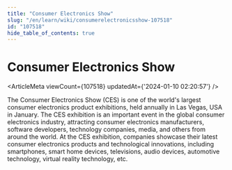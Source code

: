 ```yaml
---
title: "Consumer Electronics Show"
slug: "/en/learn/wiki/consumerelectronicsshow-107518"
id: "107518"
hide_table_of_contents: true
---
```



<Breadcrumbs current="Consumer Electronics Show" />

# Consumer Electronics Show

<ArticleMeta viewCount={107518} updatedAt={'2024-01-10 02:20:57'} />
<div className='border-solid border-b border-t-0 my-4 border-[var(--ifm-color-gray-300)]' />

The Consumer Electronics Show (CES) is one of the world's largest consumer electronics product exhibitions, held annually in Las Vegas, USA in January. The CES exhibition is an important event in the global consumer electronics industry, attracting consumer electronics manufacturers, software developers, technology companies, media, and others from around the world. At the CES exhibition, companies showcase their latest consumer electronics products and technological innovations, including smartphones, smart home devices, televisions, audio devices, automotive technology, virtual reality technology, etc.
